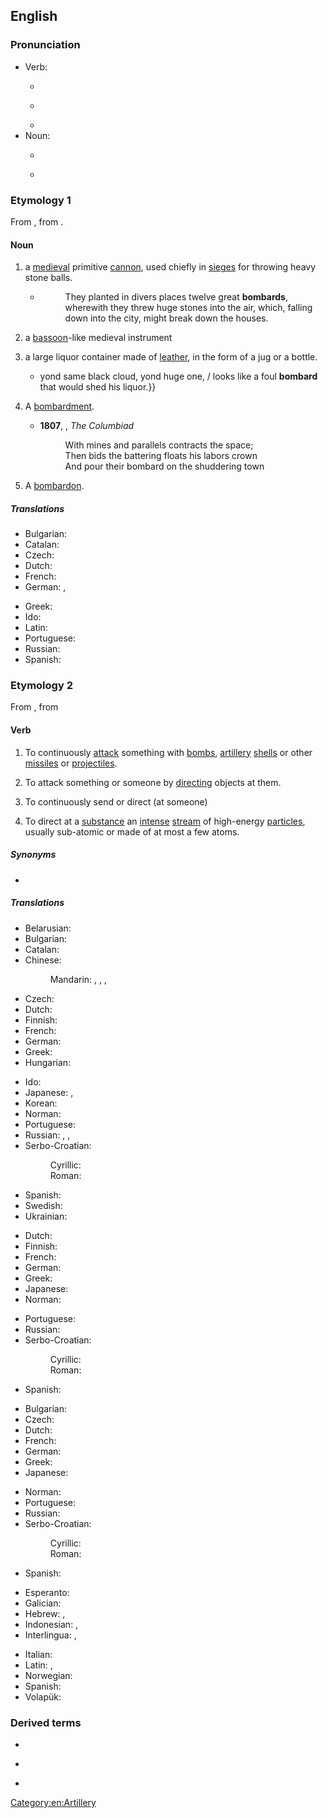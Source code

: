 {{also|Bombard}}
==English==

===Pronunciation===
* Verb:
** {{a|UK}} {{IPA|en|/ˌbɒmˈbɑːd/}}
** {{a|US}} {{IPA|en|/ˌbɑmˈbɑɹd/|/bəmˈbɑɹd/}}
** {{audio|en|en-us-bombard.ogg|Audio (US)}}
* Noun:
** {{a|UK}} {{IPA|en|/ˈbɒmˌbɑːd/}}
** {{a|US}} {{IPA|en|/ˈbɑmˌbɑɹd/}}

===Etymology 1===
From {{etyl|frm|en}} {{m|frm|bombarde||a bombard, mortar, catapult"; also "a bassoon-like musical instrument}}, from {{etyl|la|en}} {{m|la|bombus||buzzing; booming}}.

====Noun====
{{en-noun}}

# a [[medieval]] primitive [[cannon]], used chiefly in [[siege]]s for throwing heavy stone balls.
#* {{RQ:Knolles Turkes}}
#*: They planted in divers places twelve great '''bombards''', wherewith they threw huge stones into the air, which, falling down into the city, might break down the houses.
# {{lb|en|obsolete}} a [[bassoon]]-like medieval instrument
# {{lb|en|obsolete}} a large liquor container made of [[leather]], in the form of a jug or a bottle.
#* {{RQ:Shakespeare Tempest|2|2|passage={{...}} yond same black cloud, yond huge one, / looks like a foul '''bombard''' that would shed his liquor.}}
# {{lb|en|poetic|rare}} A [[bombardment]].
#* '''1807''', {{w|Joel Barlow}}, ''The Columbiad''
#*:With mines and parallels contracts the space; <br>Then bids the battering floats his labors crown <br>And pour their bombard on the shuddering town
# {{lb|en|music}} A [[bombardon]].

=====Translations=====
{{trans-top|medieval primitive cannon}}
* Bulgarian: {{t|bg|бомба́рда|f}}
* Catalan: {{t+|ca|bombarda|f}}
* Czech: {{t+|cs|bombarda|f}}
* Dutch: {{t+|nl|bombarde}}
* French: {{t+|fr|bombarde|f}}
* German: {{t|de|Bombarde|f}}, {{t+|de|Donnerbüchse|f}}
{{trans-mid}}
* Greek: {{t+|el|βομβάρδα|f}}
* Ido: {{t+|io|bombardilo}}
* Latin: {{t|la|bombarda|f}}
* Portuguese: {{t+|pt|bombarda|f}}
* Russian: {{t+|ru|бомба́рда|f}}
* Spanish: {{t+|es|bombarda|f}}
{{trans-bottom}}

===Etymology 2===
From {{etyl|fr|en}} {{m|fr|bombarder}}, from {{etyl|frm|en}} {{m|frm|bombarde||a bombard}}

====Verb====
{{en-verb}}

# To continuously [[attack]] something with [[bomb]]s, [[artillery]] [[shell]]s or other [[missile]]s or [[projectile]]s.
#: {{ux|en|The enemy's stronghold was '''bombarded''' for 3 hours straight.}}
# {{lb|en|figuratively}} To attack something or someone by [[directing]] objects at them.
# {{lb|en|figuratively}} To continuously send or direct (at someone)
#: {{ux|en|I was '''bombarded''' with WhatsApp messages after appearing on the news.}}
#: {{ux|en|Please don't '''bombard''' me with questions right now, I'll answer them at the end of the statement.}}
# {{lb|en|physics}} To direct at a [[substance]] an [[intense]] [[stream]] of high-energy [[particle]]s, usually sub-atomic or made of at most a few atoms.

=====Synonyms=====
* {{l|en|bomb}}

=====Translations=====
{{trans-top|to attack something with bombs, artillery shells, or other missiles}}
* Belarusian: {{t|be|бамбава́ць|impf}}
* Bulgarian: {{t+|bg|бомбарди́рам|impf|pf}}
* Catalan: {{t+|ca|bombardejar}}
* Chinese:
*: Mandarin: {{t+|cmn|炮擊}}, {{t+|cmn|炮击|tr=pàojī}}, {{t+|cmn|轟擊}}, {{t+|cmn|轰击|tr=hōngjī}}
* Czech: {{t+|cs|bombardovat}}
* Dutch: {{t+|nl|bombarderen}}
* Finnish: {{t+|fi|pommittaa}}
* French: {{t+|fr|bombarder}}
* German: {{t+|de|bombardieren}}
* Greek: {{t+|el|βομβαρδίζω}}
* Hungarian: {{t+|hu|ágyúz}}
{{trans-mid}}
* Ido: {{t+|io|bombardar}}
* Japanese: {{t+|ja|爆撃|alt=爆撃する|tr=bakugeki suru}}, {{t+|ja|砲撃|alt=砲撃する|tr=hōgeki suru}}
* Korean: {{t+|ko|폭격하다}}
* Norman: {{t|nrf|bombarder}} {{q|Jersey}}
* Portuguese: {{t+|pt|bombardear}}
* Russian: {{t+|ru|бомбарди́ровать|impf|pf}}, {{t+|ru|бомби́ть|impf}}, {{t+|ru|разбомби́ть|pf}}
* Serbo-Croatian:
*: Cyrillic: {{t|sh|бомбарди́рати}}
*: Roman: {{t+|sh|bombardírati}}
* Spanish: {{t+|es|bombardear}}
* Swedish: {{t+|sv|bombardera}}
* Ukrainian: {{t+|uk|бомбардува́ти|impf}}
{{trans-bottom}}

{{trans-top|to attack something or someone by directing objects at them}}
* Dutch: {{t+|nl|bekogelen}}
* Finnish: {{t+|fi|pommittaa}}
* French: {{t+|fr|bombarder}}
* German: {{t+|de|bombardieren}}
* Greek: {{t+|el|βομβαρδίζω}}
* Japanese: {{t|ja|浴びせる|tr=abiseru}}
* Norman: {{t|nrf|bombarder}} {{q|Jersey}}
{{trans-mid}}
* Portuguese: {{t+|pt|bombardear}}
* Russian: {{t+|ru|бомбарди́ровать|impf|pf}}
* Serbo-Croatian:
*: Cyrillic: {{t|sh|бомбарди́рати}}
*: Roman: {{t+|sh|bombardírati}}
* Spanish: {{t+|es|bombardear}}
{{trans-bottom}}

{{trans-top|to direct at a substance an intense stream of high-energy particles, usually sub-atomic or made of at most a few atoms}}
* Bulgarian: {{t+|bg|бомбарди́рам|impf|pf}}
* Czech: {{t+|cs|bombardovat}}
* Dutch: {{t+|nl|bombarderen}}
* French: {{t+|fr|bombarder}}
* German: {{t+|de|bombardieren}}
* Greek: {{t+|el|βομβαρδίζω}}
* Japanese: {{t+|ja|照射|alt=照射する|tr=shōsha suru}}
{{trans-mid}}
* Norman: {{t|nrf|bombarder}} {{q|Jersey}}
* Portuguese: {{t+|pt|bombardear}}
* Russian: {{t+|ru|бомбарди́ровать|impf|pf}}
* Serbo-Croatian:
*: Cyrillic: {{t|sh|бомбарди́рати}}
*: Roman: {{t+|sh|bombardírati}}
* Spanish: {{t+|es|bombardear}}
{{trans-bottom}}

{{checktrans-top}}
* Esperanto: {{t-check|eo|bombardi}}
* Galician: {{t+check|gl|bombardear}}
* Hebrew: {{t-check|he|להפציץ|tr=le'haftzytz}} {{q|to attack with bombs or missiles}}, {{t-check|he|להפגיז|tr=le'hafgyz}} {{q|to attack with artillery shells}}
* Indonesian: {{t+check|id|bom|alt=membomi}}, {{t-check|id|borbardir|alt=memborbardir}}
* Interlingua: {{t-check|ia|bombardar}}, {{t-check|ia|bombar}}
{{trans-mid}}
* Italian: {{t+check|it|bombardare}}
* Latin: {{t-check|la|urbem tormentis verberare}}, {{t-check|la|bombardare}}
* Norwegian: {{t+check|no|bombe}}
* Spanish: {{t+check|es|bombardear}}
* Volapük: {{t-check|vo|boumön}}
{{trans-bottom}}

===Derived terms===
{{rel-top3|Terms derived from the noun or verb ''bombard''}}
* {{l|en|bombardier}}
{{rel-mid3}}
* {{l|en|bombardment}}
{{rel-mid3}}
* {{l|en|bombard phrase}}
{{rel-bottom}}

[[Category:en:Artillery]]